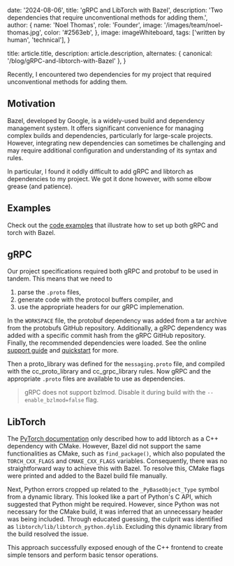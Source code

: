 
  date: '2024-08-06',
  title: 'gRPC and LibTorch with Bazel',
  description:
    'Two dependencies that require unconventional methods for adding them.',
  author: {
    name: 'Noel Thomas',
    role: 'Founder',
    image: '/images/team/noel-thomas.jpg',
    color: '#2563eb',
  },
  image: imageWhiteboard,
  tags: ['written by human', 'technical'],
}

  title: article.title,
  description: article.description,
  alternates: { canonical: '/blog/gRPC-and-libtorch-with-Bazel' },
}

Recently, I encountered two dependencies for my project that required unconventional methods for adding them.
## Motivation

Bazel, developed by Google, is a widely-used build and dependency management system. It offers significant convenience for managing complex builds and dependencies, particularly for large-scale projects. However, integrating new dependencies can sometimes be challenging and may require additional configuration and understanding of its syntax and rules.

In particular, I found it oddly difficult to add gRPC and libtorch as dependencies to my project. We got it done however, with some elbow grease (and patience).
## Examples

Check out the [code examples](https://github.com/GroupLabs/examples/tree/main/gRPC-and-libtorch-with-Bazel) that illustrate how to set up both gRPC and torch with Bazel.
## gRPC

Our project specifications required both gRPC and protobuf to be used in tandem. This means that we need to
1. parse the `.proto` files,
2. generate code with the protocol buffers compiler, and
3. use the appropriate headers for our gRPC implemenation.

In the `WORKSPACE` file, the protobuf dependency was added from a tar archive from the protobufs GitHub repository. Additionally, a gRPC dependency was added with a specific commit hash from the gRPC GitHub repository. Finally, the recommended dependencies were loaded. See the online [support guide](https://grpc.github.io/grpc/core/md_doc_bazel_support.html) and [quickstart](https://grpc.io/docs/languages/cpp/quickstart/) for more.

Then a proto_library was defined for the `messaging.proto` file, and compiled with the cc_proto_library and cc_grpc_library rules. Now gRPC and the appropriate `.proto` files are available to use as dependencies.

> gRPC does not support bzlmod. Disable it during build with the `--enable_bzlmod=false` flag.
## LibTorch

The [PyTorch documentation](https://pytorch.org/cppdocs/installing.html) only described how to add libtorch as a C++ dependency with CMake. However, Bazel did not support the same functionalities as CMake, such as `find_package()`, which also populated the `TORCH_CXX_FLAGS` and `CMAKE_CXX_FLAGS` variables. Consequently, there was no straightforward way to achieve this with Bazel. To resolve this, CMake flags were printed and added to the Bazel build file manually.

Next, Python errors cropped up related to the `_PyBaseObject_Type` symbol from a dynamic library. This looked like a part of Python's C API, which suggested that Python might be required. However, since Python was not necessary for the CMake build, it was inferred that an unnecessary header was being included. Through educated guessing, the culprit was identified as `libtorch/lib/libtorch_python.dylib`. Excluding this dynamic library from the build resolved the issue.

This approach successfully exposed enough of the C++ frontend to create simple tensors and perform basic tensor operations.
